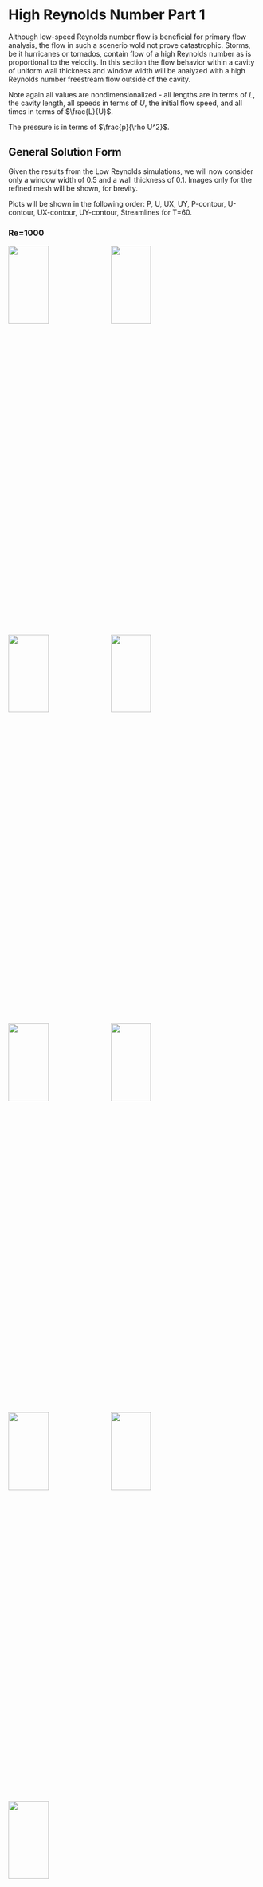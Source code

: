 # High Reynolds Number Part 1

Although low-speed Reynolds number flow is beneficial for primary flow analysis, the flow in such a scenerio wold not prove catastrophic. Storms, be it hurricanes or tornados, contain flow of a high Reynolds number as is proportional to the velocity. In this section the flow behavior within a cavity of uniform wall thickness and window width will be analyzed with a high Reynolds number freestream flow outside of the cavity.

Note again all values are nondimensionalized - all lengths are in terms of $L$, the cavity length, all speeds in terms of $U$, the initial flow speed, and all times in terms of $\frac{L}{U}$.  

The pressure is in terms of $\frac{p}{\rho U^2}$.  

## General Solution Form 

Given the results from the Low Reynolds simulations, we will now consider only a window width of 0.5 and a wall thickness of 0.1. Images only for the refined mesh will be shown, for brevity.

Plots will be shown in the following order: P, U, UX, UY, P-contour, U-contour, UX-contour, UY-contour, Streamlines for T=60.  

### Re=1000  

![](../plots/run_5_1000_050_01/P.jpg){width=40% height=20%}
![](../plots/run_5_1000_050_01/U.jpg){width=40% height=20%}
![](../plots/run_5_1000_050_01/U_X.jpg){width=40% height=20%}
![](../plots/run_5_1000_050_01/U_Y.jpg){width=40% height=20%}
![](../plots/run_5_1000_050_01/p_contour.jpg){width=40% height=20%}
![](../plots/run_5_1000_050_01/U-Magnitude_contour.jpg){width=40% height=20%}
![](../plots/run_5_1000_050_01/U-X_contour.jpg){width=40% height=20%}
![](../plots/run_5_1000_050_01/U-Y_contour.jpg){width=40% height=20%}
![](../plots/run_5_1000_050_01/U-Magnitude_streamlines.jpg){width=40% height=20%}  

There is obvious vortex shedding at the right wall; one can see a tail extending into the cavity in nearly all the plots. Otherwise, this is quite similar to the low-Reynolds flow!  
There is again a centralized vortice, an asymmetrical bend in the crossflow, and the hydraulic jump at the top of the right wall. The only difference is the tail, possibly a von Karman vortex street.
To confirm that this is an unsteady flow, we look at the flow evolution over time.

### Re=1000, U at T=1,2,6  

![](../plots/run_5_1000_050_01/U-1.png){width=40% height=20%}
![](../plots/run_5_1000_050_01/U-2.png){width=40% height=20%}
![](../plots/run_5_1000_050_01/U-6.png){width=40% height=20%}  

Clearly the flow is steady at large scales! So the vortex tail may not actually be a vortex street, since the unsteadiness is only at small scales. So Re=1000 is the above the lower-limit for the critical Reynolds number for large-scale flow, and below the critical Reynolds for small-scale flow. The overall critical Reynolds must then be between Re=200 and 1000.  

### Re=10000  

![](../plots/run_5_10000_050_01/P.jpg){width=40% height=20%}
![](../plots/run_5_10000_050_01/U.jpg){width=40% height=20%}
![](../plots/run_5_10000_050_01/U_X.jpg){width=40% height=20%}
![](../plots/run_5_10000_050_01/U_Y.jpg){width=40% height=20%}
![](../plots/run_5_10000_050_01/p_contour.jpg){width=40% height=20%}
![](../plots/run_5_10000_050_01/U-Magnitude_contour.jpg){width=40% height=20%}
![](../plots/run_5_10000_050_01/U-X_contour.jpg){width=40% height=20%}
![](../plots/run_5_10000_050_01/U-Y_contour.jpg){width=40% height=20%}
![](../plots/run_5_10000_050_01/U-Magnitude_streamlines.jpg){width=40% height=20%}  

A much more well-defined vortex street can be seen here, and the only differences are really a more asymmetric flow with a stronger vortex street. This street can now be called such, since it does shed large-scale vortices, as seen in the following images over time. An important note: the vortex street originates from the hydraulic jump and propagates backwards, much like disturbances and sometimes turbulence can be seen behind a tidal bore or river rapids.  

### Re=10000, U at T=1,2,6,30  

![](../plots/run_5_10000_050_01/U-1.png){width=40% height=20%}
![](../plots/run_5_10000_050_01/U-2.png){width=40% height=20%}
![](../plots/run_5_10000_050_01/U-6.png){width=40% height=20%}
![](../plots/run_5_10000_050_01/U-30.png){width=40% height=20%}  

## Vortice Positions

Convergence can again easily be seen by looking at the centralized vortex position for both meshes, by differing geometry.

```{r, tidy=FALSE}
data2 <- read.table(stringsAsFactors = FALSE, header = TRUE, sep="/", text =
'meshfactor/Reynolds/window(a)/wall(w)/Vortex Center Location along Y
3/1000/0.50/01/0.691667
5/1000/050/01/0.705
3/10000/0.50/01/0.641667
5/10000/050/01/0.595'
)
knitr::kable((data2), booktabs = TRUE,
caption = '')
```

## Strouhal Number and Vortex Shedding
The strouhal number is a dimensionless value that describes the behavior of flow oscillation. A very low Strouhal number denotes very few perturbations in the flow, whereas a very high Strouhal number denotes viscous behavior - while a moderate Strouhal number indicates vortex shedding.

We will now look at the frequency of the vortex shedding that occurs at the right window wall. In non-dimensional form (in terms of L/U), this is the Strouhal number.    
Two probes are placed 0.025 to the left and right of the right vertical wall, 0.05 below the lower edge. We will denote the left probe as probe 0, and the right probe as probe 1.  
Coarse meshes will be shown along with their refinements.  

### Fast Fourier Transform (over all time)  

From the images shown earlier, clearly there is no vortex shedding for the Re=1000 case, and it seems to stabilize quickly, so one might assume that the flow is steady.  
Below we have only treated the Re=10000 case, since the Re=1000 case does not produce useful filtered output (which might seem to corroborate the above.)  

#### Re=10000, Probe 0

![](../plots/run_3_10000_050_01/probe0.png){width=40% height=20%}
![](../plots/run_3_10000_050_01/FFT0.png){width=40% height=20%}  
![](../plots/run_5_10000_050_01/probe0.png){width=40% height=20%}
![](../plots/run_5_10000_050_01/FFT0.png){width=40% height=20%}  

#### Re=10000, Probe 1

![](../plots/run_3_10000_050_01/probe1.png){width=40% height=20%}
![](../plots/run_3_10000_050_01/FFT1.png){width=40% height=20%}  
![](../plots/run_5_10000_050_01/probe1.png){width=40% height=20%}
![](../plots/run_5_10000_050_01/FFT1.png){width=40% height=20%}  

Note that the meshFactor of 3 fails to capture solution behavior (see the added oscillation).  

### Short Time Fourier Transform (spectrogram to see time evolution)  


#### Re=1000, Probe 0

![](../plots/run_3_1000_050_01/probe_FFT0.png){width=40% height=20%}
![](../plots/run_5_1000_050_01/probe_FFT0.png){width=40% height=20%}  

#### Re=1000, Probe 1

![](../plots/run_3_1000_050_01/probe_FFT1.png){width=40% height=20%}
![](../plots/run_5_1000_050_01/probe_FFT1.png){width=40% height=20%}  

Interestingly, the Re=1000 plot is not at 0 Strouhal number!
So we can clearly see that the large-scale flow does not have any steady-state oscillation (which is what the previous FFT plots show), but the small-scales are unsteady, with a typical Strouhal number near 0.2, as seen in the later table.

This is confirmed by the following:

> For spheres in uniform flow in the Reynolds number range of 8×10^2 < Re < 2×10^5 there co-exist two values of the Strouhal number. The lower frequency is attributed to the large-scale instability of the wake, is independent of the Reynolds number Re and is approximately equal to 0.2. The higher-frequency Strouhal number is caused by small-scale instabilities from the separation of the shear layer.[@vort1; @vort2]  


#### Re=10000, Probe 0

![](../plots/run_3_10000_050_01/probe_FFT0.png){width=40% height=20%}
![](../plots/run_5_10000_050_01/probe_FFT0.png){width=40% height=20%}  

#### Re=10000, Probe 1

![](../plots/run_3_10000_050_01/probe_FFT1.png){width=40% height=20%}
![](../plots/run_5_10000_050_01/probe_FFT1.png){width=40% height=20%}  

Continuing the former analysis, we see that the large scale instabilites are independent (since we get another Strouhal number for Re=10000 near 0.2 later in the flow).
On the other hand, the small-scale instabilities are more prominent here, in the form of disturbances to the transform. We do not capture the other Strouhal number due to placement of the probes; we are interested in the large scale flow, so the other Strouhal number is not relavant for this paper.  

Note again that the meshFactor of 3 is insufficient to capture the solution.

#### Equilibrium Large-Scale Strouhal Values   

Note that transient Strouhal numbers exist for Re=1000, and there are also small-scale Strouhal numbers for Re=1000, but those are neither relavant nor easily retrievable for this study.   

```{r, tidy=FALSE}
data2 <- read.table(stringsAsFactors = FALSE, header = TRUE, sep="/", text =
'meshfactor/Reynolds/ProbeNumber/Strouhal
3/10000/0/0.116472
3/10000/1/0.166389
5/10000/0/0.316139
5/10000/1/0.149750'
)
knitr::kable((data2), booktabs = TRUE,
caption = '')
```

Note the stark difference between left and right frequencies - the higher one may be the second Strouhal number mentioned in the previously cited articles.




